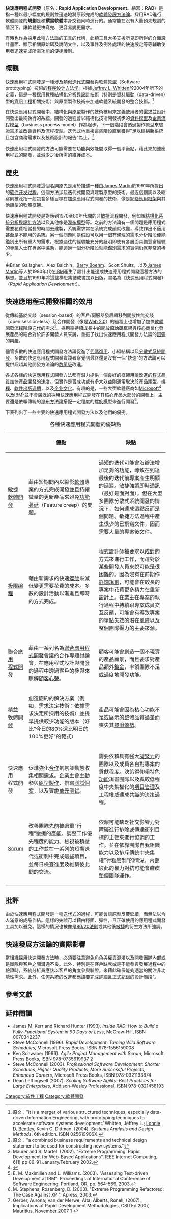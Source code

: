 {{copyedit}}
{{Expert|time=2015-12-14T03:39:40+00:00}}
{{NoteTA
|G1 = IT
}}
{{软件开发过程}}

'''快速應用程式開發'''（原名：'''Rapid Application Development'''、縮寫：'''RAD'''）是指一種以最小幅度的規劃並迅速地將原形完成的[[軟體發展方法論|軟體發展方法論]]。採用RAD進行軟體開發的'''規劃'''是和'''撰寫軟體'''本身交錯同時進行的。通常能在沒有大量預先規劃的情況下，讓軟體更快寫完、更容易變更需求。

有時也作為採用此種方法論的工具的代稱，此類工具大多支援所見即所得的介面設計畫面、顯示相關原始碼及說明文件，以及事件及例外處理的快速設定等等輔助使用者迅速完成所需功能的便捷機制。

== 概觀 ==
快速應用程式開發是一種涉及類似[[迭代式開發|迭代式開發]]與[[軟體原型|軟體原型]]（Software prototyping）技術的[[程序设计方法学|程序设计方法学]]。根據[[Jeffrey_L._Whitten|Jeffrey L. Whitten]]於2004年所下的定義，這是一種採用數種[[結構化分析與設計技術|結構化分析與設計技術]]（特別是[[資料驅動|資料驅動]]（data-driven）型的[[資訊工程|資訊工程]]相關技術）與原型製作技術來加速軟體系統開發的整合技術。<ref>原文："it is a merger of various structured techniques, especially data-driven Information Engineering, with prototyping techniques to accelerate software systems development."Whitten, Jeffrey L.; [[Lonnie_D._Bentley|Lonnie D. Bentley]], Kevin C. Dittman. (2004). ''Systems Analysis and Design Methods''. 6th edition. ISBN 025619906X.</ref>

在快速應用程式開發中，結構化與原型製作的技術被用來定義使用者的[[需求_(軟體工程)|需求]]並設計開發出最終執行的系統。開發的過程會以結構化技術開發初步的[[資料模型|資料模型]]及[[企業流程模型|企業流程模型]]（business process model）作為起步，下一個階段會透過製作原型來驗證需求並改善資料及流程模型。迭代式地重複這些階段直到獲得"足以建構新系統且包含商務需求以及技術設計的報告"為止。<ref>原文："a combined business requirements and technical design statement to be used for constructing new systems."</ref>

快速應用程式開發的方法可能需要在功能與效能間取得一個平衡點，藉此來加速應用程式的開發，並減少之後所需的維護成本。

== 歷史 ==
快速應用程式開發這個名詞原先是用於描述一種由[[James_Martin|James Martin]]於1991年所提出的[[软件开发过程|软件开发过程]]。這個方法涉及迭代式開發與建製原型的技術。最近這個詞以及縮寫則被泛指一般包含多樣目標在加速應用程式開發的技術，像是[[網絡應用框架|網絡應用框架]]與其他類型的[[軟體框架|軟體框架]]。

快速應用程式開發是對應到1970至80年代間的非[[敏捷軟體開發|敏捷]]流程開發，例如說[[結構化系統分析與設計方法|結構化系統分析與設計方法]]以及其他像是[[瀑布模型|瀑布模型]]等。之前的方法論有一個問題是應用程式需要花費相當長的時間去建製，系統需求常在系統完成前就改變，導致作出不適用甚至是不能用的系統。另一個問題則是假設可以用一個有條理的需求分析階段便能鑑別出所有重大的需求。根據過往的經驗能充分的証明即使有各層面具備豐富經驗的專業人士在專案中協助，能透過一個分析階段就能鑑別需求的實例仍就非常的稀少。

由Brian Gallagher、Alex Balchin、[[Barry_Boehm|Barry Boehm]]、Scott Shultz，以及[[James_Martin|James Martin]]等人於1980年代在[[IBM|IBM]]產生了設計出能達成快速應用程式開發這種方法的構想。並且於1991年將這些構思集結成書加以出版，書名為《快速應用程式開發》（''Rapid Application Development''）。

== 快速應用程式開發相關的效用 ==
從傳統基於交談（session-based）的客戶/伺服器發展轉移到開放性無交談（open session-less）及合作開發（像是[[Web_2.0|Web 2.0]]）的過程上也增加了加快[[軟體開發流程|軟體開發流程]]階段迭代的需求<ref name= "RAD1">Maurer and S. Martel. (2002). "Extreme Programming: Rapid Development for Web-Based Applications". IEEE Internet Computing, 6(1) pp 86-91 January/February 2002.</ref>。採用率持續成長中的[[開放原始碼|開放原始碼]]框架與核心商業化發展產品的結合對於許多開發人員來說，重振了找出快速應用程式開發方法論的[[没有银弹|銀彈]]的興趣。

儘管多數的快速應用程式開發方法論促進了[[代碼復用|代碼復用]]、小組結構以及[[分布式计算|分散式系統開發]]，多數的快速應用程式開發實踐者察覺到最終還是沒有一個"快速"的方法論可以提供超越其他開發方法論的[[数量级|数量级]]改進。

各式各樣的快速應用程式開發方法都有潛力提供一個良好的框架用讓改進的[[软件质量|程式品質]]加快[[產品開發|產品開發]]的速度。但實作是否成功或有多大效益則通常取決於產品類型、[[排程_(專案管理)|排程]]、[[軟件出版週期|軟件出版週期]]，以及[[企业文化|企业文化]]。有趣的是，一些大型軟體廠商如[[Microsoft|Microsoft]]<ref name="SpecsOnLine">{{cite web
 |last         = Andrew Begel
 |first        = Nachiappan Nagappan
 |title        = Usage and Perceptions of Agile Software Development in an Industrial Context: An Exploratory Study, ''Microsoft Research''
 |url          = http://research.microsoft.com/hip/papers/AgileDevAtMS-ESEM07.pdf
 |accessdate   = 2008-11-15
 |archive-url  = https://web.archive.org/web/20081203235409/http://research.microsoft.com/hip/papers/AgileDevAtMS-ESEM07.pdf
 |archive-date = 2008-12-03
 |dead-url     = yes
}}</ref>以及[[IBM|IBM]]<ref name= "RAD2">E. M. Maximilien and L. Williams. (2003). "Assessing Test-driven Development at IBM". Proceedings of International Conference of Software Engineering, Portland, OR, pp. 564-569, 2003.</ref>並不會廣泛的採用快速應用程式開發在其核心產品大部分的開發上，主要還是依賴傳統的[[瀑布模型|瀑布]][[方法論|方法論]]撘配一定程度的[[螺旋模型|螺旋模型]]來進行開發<ref name= "RAD3">M. Stephens, Rosenberg, D. (2003). "Extreme Programming Refactored: The Case Against XP:". Apress, 2003.</ref>。

下表列出了一些主要的快速應用程式開發方法以及他們的優劣。

{|class="wikitable" 
|+各種快速應用程式開發的優缺點
|-
!
!style="width:46%"|優點
!style="width:46%"|缺點
|-
![[敏捷軟體開發|敏捷<br/>軟體開發]]
|藉由短期間內以縮影[[軟體|軟體]]專案的方式完成開發並且持續微量的更新產品來避免[[功能蔓延|功能蔓延]]（Feature creep）的問題。
|過短的迭代可能會沒辦法增加足夠的功能，導致在到達最後的迭代前專案產生明顯的延遲。[[敏捷|敏捷]]強調即時通訊（最好是面對面），但在大型多團隊分散式系統開發的情況下，如何達成這點反而是個問題。敏捷方法過程中產生很少的已撰寫文件，因而需要大量的專案後文件。
|-
![[极限编程|极限编程]]
|藉由新需求的快速[[螺旋模型|螺旋]]來減低變更需要花費的成本。多數的設計活動以漸進且即時的方式完成。
|程式設計師被要求以[[结对编程|成對]]的方式來進行工作，而這對於某些開發人員來說可能是很困難的。因為沒有在前期作[[產品生命週期|詳細規劃]]，可能會在較長的專案中花費更多精力在重新設計上。在[[設計方法|業主]]在專案的執行過程中持續跟專案成員交互反饋，可能會有導致專案的[[單點失效|單點失效]]的潛在風險以及整個團隊壓力的主要來源。
|-
![[聯合應用程式開發|聯合應用<br/>程式開發]]
|藉由一系列名為[[聯合應用程式開發|聯合應用程式開發]]會議的合作專題討論會，在應用程式設計與開發的過程中透過客戶的參與來瞭解[[顧客心聲|顧客心聲]]。
|顧客可能會創造一個不現實的產品願景，而且要求對產品額外[[鍍金|鍍金]]，率領團隊不足或過度地開發功能。
|-
![[精益軟體開發|精益<br/>軟體開發]] 
|創造簡約的解決方案（例如，需求決定技術：依據需求決定所採用的技術）並提早提供較少功能的版本（好比"今日的80%遠比明日的100%更好"的範式）
|產品可能會因為核心功能不足或展示的整體品質過差而喪失其[[营销战略|競爭優勢]]。
|-
!快速應用<br/>程式開發
|促進強化[[合作|合作]]氣氛並動態收集相關[[需求_(產品開發)|需求]]。企業主會主動參與[[原型製作|原型製作]]、撰寫[[測試個案|測試個案]]，以及實施[[单元测试|单元测试]]。
|需要依賴具有強大[[团结|凝聚力]]的團隊以及成員各自對專案的貢獻程度。決策得仰賴[[特色導向程式設計|特色功能]]規畫團隊以及與較低程度中央集權化的[[项目管理|项目管理]]及[[工程学|工程]]權威達成共識的決策過程。
|-
![[Scrum|Scrum]]
|改善團隊先前被過重"行程"壓攤的產能、調整工作優先程度的能力、檢視被積壓的工作並在一系列的短期迭代或衝刺中完成這些項目，並每日檢查進度及維繫彼此間的交流。
|依賴可能缺乏社交影響力對障礙進行排除或傳達衝刺目標的主管來進行協調的工作。並在依靠團隊自我組織能力以及排斥傳統中央集權"行程管制"的情況，內部彼此的權力對抗可能會癱瘓整個團隊運作。
|}

== 批評 ==
由於快速應用程式開發是一種[[迭代式开发|迭代式]]的過程，可能會讓原型反覆延續，而無法以令人滿意的成品作結。這樣的失誤可以藉由穩固、彈性，且正確使用的應用程式開發工具加以避免。這樣的情況也被像是[[80/20法則|80/20法則]]或其他後[[敏捷软件开发|敏捷]]的衍生方法所強調。

== 快速發展方法論的實際影響 ==
當組織採用快速開發方法時，必須要注意避免角色與權責混淆以及開發團隊內部或是團隊與客戶之間溝通不良。此外，特別是在客戶缺席或是不能參與發展過程中的驗證時，系統分析員應該以客戶的角度參與驗證，來藉此確保能夠適當的關注非功能性需求。此外，任何系統的改進都應該要完成詳細且正式紀錄的設計階段<ref>Gerber, Aurona; Van der Merwe, Alta; Alberts, Ronell; (2007), Implications of Rapid Development Methodologies, CSITEd 2007, Mauritius, November 2007 [http://ksg.meraka.org.za/~agerber/publications.html] {{Wayback|url=http://ksg.meraka.org.za/~agerber/publications.html |date=20160304001751 }}</ref>。

== 參考文獻 ==
{{reflist}}

== 延伸閱讀 ==
* James M. Kerr and Richard Hunter (1993). ''Inside RAD: How to Build a Fully-Functional System in 90 Days or Less'', McGraw-Hill, ISBN 0070342237 
* Steve McConnell (1996). ''Rapid Development: Taming Wild Software Schedules'', Microsoft Press Books, ISBN 978-1556159008
* Ken Schwaber (1996). ''Agile Project Management with Scrum'', Microsoft Press Books, ISBN 978-0735619937 [http://wagontec.com] {{Wayback|url=http://wagontec.com/ |date=20200723101513 }}
* Steve McConnell (2003). ''Professional Software Development: Shorter Schedules, Higher Quality Products, More Successful Projects, Enhanced Careers'', Microsoft Press Books, ISBN 978-0321193674 
* Dean Leffingwell (2007). ''Scaling Software Agility: Best Practices for Large Enterprises'', Addison-Wesley Professional, ISBN 978-0321458193

{{軟體工程}}

[[Category:软件工程|Category:软件工程]]
[[Category:軟體開發|Category:軟體開發]]